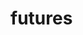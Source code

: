 # futures


<ul className="grid grid-cols-1 md:grid-cols-2 lg:grid-cols-3 xl:grid-cols-4 gap-4 -ml-6">
<ReferenceCard
    title="Curve"
    description="Futures Historical Price"
    url="/platform/reference/derivatives/futures/curve"
    chevron={false}
/>
<ReferenceCard
    title="Historical"
    description="Futures Historical Price"
    url="/platform/reference/derivatives/futures/historical"
    chevron={false}
/>
</ul>
